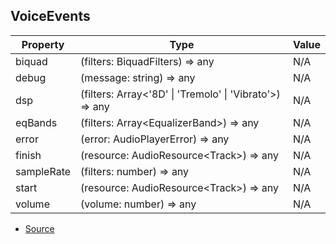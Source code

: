 ## VoiceEvents

| Property | Type | Value |
| ----------- | ----------- | ----------- |
| biquad | (filters: BiquadFilters) => any | N/A |
| debug | (message: string) => any | N/A |
| dsp | (filters: Array\<'8D' \| 'Tremolo' \| 'Vibrato'>) => any | N/A |
| eqBands | (filters: Array\<EqualizerBand>) => any | N/A |
| error | (error: AudioPlayerError) => any | N/A |
| finish | (resource: AudioResource\<Track>) => any | N/A |
| sampleRate | (filters: number) => any | N/A |
| start | (resource: AudioResource\<Track>) => any | N/A |
| volume | (volume: number) => any | N/A |


- [Source](https://github.com/Androz2091/discord-player/blob/97a849a/packages/discord-player/src/VoiceInterface/StreamDispatcher.ts#L54)